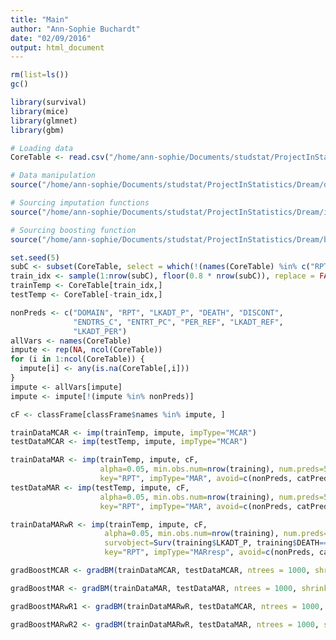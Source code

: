 ```yaml
---
title: "Main"
author: "Ann-Sophie Buchardt"
date: "02/09/2016"
output: html_document
---
```


```r
rm(list=ls())
gc()

library(survival)
library(mice)
library(glmnet)
library(gbm)

# Loading data
CoreTable <- read.csv("/home/ann-sophie/Documents/studstat/ProjectInStatistics/Dream/CoreTable_training.csv")

# Data manipulation
source("/home/ann-sophie/Documents/studstat/ProjectInStatistics/Dream/data.R")

# Sourcing imputation functions
source("/home/ann-sophie/Documents/studstat/ProjectInStatistics/Dream/impute.R")

# Sourcing boosting function
source("/home/ann-sophie/Documents/studstat/ProjectInStatistics/Dream/boosting.R")
```

```r
set.seed(5)
subC <- subset(CoreTable, select = which(!(names(CoreTable) %in% c("RPT", "STUDYID"))))
train_idx <- sample(1:nrow(subC), floor(0.8 * nrow(subC)), replace = FALSE)
trainTemp <- CoreTable[train_idx,] 
testTemp <- CoreTable[-train_idx,] 
```

```r
nonPreds <- c("DOMAIN", "RPT", "LKADT_P", "DEATH", "DISCONT",
              "ENDTRS_C", "ENTRT_PC", "PER_REF", "LKADT_REF",
              "LKADT_PER")
allVars <- names(CoreTable)
impute <- rep(NA, ncol(CoreTable)) 
for (i in 1:ncol(CoreTable)) {
  impute[i] <- any(is.na(CoreTable[,i]))
}
impute <- allVars[impute]
impute <- impute[!(impute %in% nonPreds)]
```

```r
cF <- classFrame[classFrame$names %in% impute, ]

trainDataMCAR <- imp(trainTemp, impute, impType="MCAR")
testDataMCAR <- imp(testTemp, impute, impType="MCAR")

trainDataMAR <- imp(trainTemp, impute, cF,
                    alpha=0.05, min.obs.num=nrow(training), num.preds=5,
                    key="RPT", impType="MAR", avoid=c(nonPreds, catPreds))
testDataMAR <- imp(testTemp, impute, cF,
                    alpha=0.05, min.obs.num=nrow(training), num.preds=5,
                    key="RPT", impType="MAR", avoid=c(nonPreds, catPreds))

trainDataMARwR <- imp(trainTemp, impute, cF,
                     alpha=0.05, min.obs.num=nrow(training), num.preds=5,
                     survobject=Surv(training$LKADT_P, training$DEATH=="YES"),
                     key="RPT", impType="MARresp", avoid=c(nonPreds, catPreds))
```

```r
gradBoostMCAR <- gradBM(trainDataMCAR, testDataMCAR, ntrees = 1000, shrinkage = 1)

gradBoostMAR <- gradBM(trainDataMAR, testDataMAR, ntrees = 1000, shrinkage = 1)

gradBoostMARwR1 <- gradBM(trainDataMARwR, testDataMCAR, ntrees = 1000, shrinkage = 1)

gradBoostMARwR2 <- gradBM(trainDataMARwR, testDataMAR, ntrees = 1000, shrinkage = 1)
```

